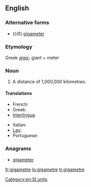 ==English==

===Alternative forms===
* (''US'') [[gigameter]]

===Etymology===
Greek ''[[giga-]]'' giant + meter

===Noun===
{{en-noun}}

# {{chiefly|International|British|Canada}} A distance of 1,000,000 kilometres.

====Translations====
{{trans-top|a distance of 1,000,000 kilometres}}
* French: {{t|fr|gigamètre|m}}
* Greek: {{t-|el|gigametro}}
* [[Interlingua]]: {{t|ia|gigametro}}
{{trans-mid}}
* Italian: {{t|it|gigametro|m}}
* [[Lao]]: {{t|lo|ກິກາແມັດ|sc=Laoo}}
* Portuguese: {{t-|pt|gigametro}}
{{trans-bottom}}

===Anagrams===
* [[gigameter#English|gigameter]]

[[Category:en:SI units]]

[[fr:gigametre]]
[[lo:gigametre]]
[[tr:gigametre]]